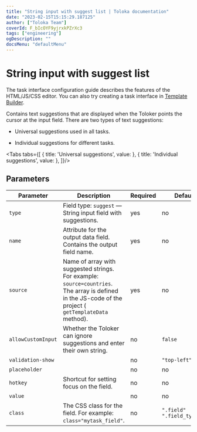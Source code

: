 ```yaml
---
title: "String input with suggest list | Toloka documentation"
date: "2023-02-15T15:15:29.187125"
author: ["Toloka Team"]
coverId: F_bIcOYF9yjrxkPZrXc3
tags: ["engineering"]
ogDescription: ""
docsMenu: "defaultMenu"
---
```



# String input with suggest list

<Note mode="note" title="Note">

The task interface configuration guide describes the features of the HTML/JS/CSS editor. You can also try creating a task interface in [Template Builder](/docs-new/template-builder/).

</Note>

Contains text suggestions that are displayed when the Toloker points the cursor at the input field. There are two types of text suggestions:

- Universal suggestions used in all tasks.

- Individual suggestions for different tasks.

<Tabs tabs={[
  { title: 'Universal suggestions', value: <SuggestList1/> },
  { title: 'Individual suggestions', value: <SuggestList2/> },
]}/>

## Parameters

**Parameter**|**Description**|**Required**|**Default value**
----- | ----- | ----- | -----
`type`| Field type: `suggest` — String input field with suggestions. | yes | no
`name`| Attribute for the output data field. Contains the output field name. | yes | no
`source`| Name of array with suggested strings. For example: `source=countries`. The array is defined in the JS-code of the project ( `getTemplateData` method). | yes | no
`allowCustomInput`| Whether the Toloker can ignore suggestions and enter their own string. | no | `false`
`validation-show`| <SuggestTable1/>| no | `"top-left"`
`placeholder`| <SuggestTable2/>| no | no
`hotkey`| Shortcut for setting focus on the field. | no | no
`value`| <SuggestTable3/>| no | no
`class`| The CSS class for the field. For example: `class="mytask_field"`. | no | `".field" ".field_type_suggest"`

<ContactGuideSupport/>
